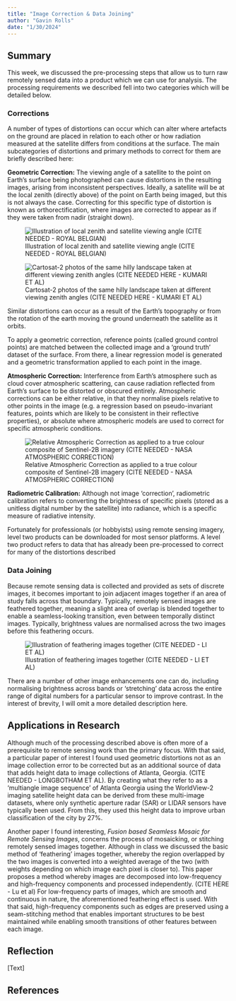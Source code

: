 ```yaml
---
title: "Image Correction & Data Joining"
author: "Gavin Rolls"
date: "1/30/2024"
---
```


## Summary

This week, we discussed the pre-processing steps that allow us to turn raw remotely sensed data into a product which we can use for analysis. The processing requirements we described fell into two categories which will be detailed below.

### **Corrections**

A number of types of distortions can occur which can alter where artefacts on the ground are placed in relation to each other or how radiation measured at the satellite differs from conditions at the surface. The main subcategories of distortions and primary methods to correct for them are briefly described here:

**Geometric Correction:** The viewing angle of a satellite to the point on Earth's surface being photographed can cause distortions in the resulting images, arising from inconsistent perspectives. Ideally, a satellite will be at the local zenith (directly above) of the point on Earth being imaged, but this is not always the case. Correcting for this specific type of distortion is known as orthorectification, where images are corrected to appear as if they were taken from nadir (straight down).

![Illustration of local zenith and satellite viewing angle (CITE NEEDED - ROYAL BELGIAN)](img/Zenith.png)

![Cartosat-2 photos of the same hilly landscape taken at different viewing zenith angles (CITE NEEDED HERE - KUMARI ET AL)](img/Off-Nadir.png)

Similar distortions can occur as a result of the Earth's topography or from the rotation of the earth moving the ground underneath the satellite as it orbits.

To apply a geometric correction, reference points (called ground control points) are matched between the collected image and a 'ground truth' dataset of the surface. From there, a linear regression model is generated and a geometric transformation applied to each point in the image.

**Atmospheric Correction:** Interference from Earth's atmosphere such as cloud cover atmospheric scattering, can cause radiation reflected from Earth's surface to be distorted or obscured entirely. Atmospheric corrections can be either relative, in that they normalise pixels relative to other points in the image (e.g. a regression based on pseudo-invariant features, points which are likely to be consistent in their reflective properties), or absolute where atmospheric models are used to correct for specific atmospheric conditions.

![Relative Atmospheric Correction as applied to a true colour composite of Sentinel-2B imagery (CITE NEEDED - NASA ATMOSPHERIC CORRECTION)](img/AtmosphericCorrection.png)

**Radiometric Calibration:** Although not image 'correction', radiometric calibration refers to converting the brightness of specific pixels (stored as a unitless digital number by the satellite) into radiance, which is a specific measure of radiative intensity.

Fortunately for professionals (or hobbyists) using remote sensing imagery, level two products can be downloaded for most sensor platforms. A level two product refers to data that has already been pre-processed to correct for many of the distortions described

### **Data Joining**

Because remote sensing data is collected and provided as sets of discrete images, it becomes important to join adjacent images together if an area of study falls across that boundary. Typically, remotely sensed images are feathered together, meaning a slight area of overlap is blended together to enable a seamless-looking transition, even between temporally distinct images. Typically, brightness values are normalised across the two images before this feathering occurs.

![Illustration of feathering images together (CITE NEEDED - LI ET AL)](img/Feathering.jpg)

There are a number of other image enhancements one can do, including normalising brightness across bands or 'stretching' data across the entire range of digital numbers for a particular sensor to improve contrast. In the interest of brevity, I will omit a more detailed description here.

## Applications in Research

Although much of the processing described above is often more of a prerequisite to remote sensing work than the primary focus. With that said, a particular paper of interest I found used geometric distortions not as an image collection error to be corrected but as an additional source of data that adds height data to image collections of Atlanta, Georgia. (CITE NEEDED - LONGBOTHAM ET AL). By creating what they refer to as a 'multiangle image sequence' of Atlanta Georgia using the WorldView-2 imaging satellite height data can be derived from these multi-image datasets, where only synthetic aperture radar (SAR) or LIDAR sensors have typically been used. From this, they used this height data to improve urban classification of the city by 27%.

Another paper I found interesting, *Fusion based Seamless Mosaic for Remote Sensing Images*, concerns the process of mosaicking, or stitching remotely sensed images together. Although in class we discussed the basic method of 'feathering' images together, whereby the region overlapped by the two images is converted into a weighted average of the two (with weights depending on which image each pixel is closer to). This paper proposes a method whereby images are decomposed into low-frequency and high-frequency components and processed independently. (CITE HERE - Lu et al) For low-frequency parts of images, which are smooth and continuous in nature, the aforementioned feathering effect is used. With that said, high-frequency components such as edges are preserved using a seam-stitching method that enables important structures to be best maintained while enabling smooth transitions of other features between each image.

## Reflection

\[Text\]

## **References**

